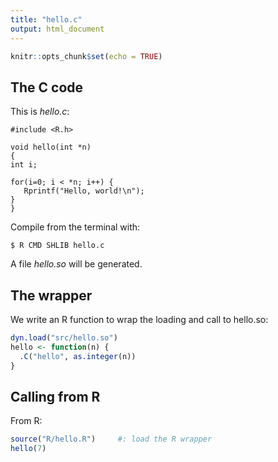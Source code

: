 ```yaml
---
title: "hello.c"
output: html_document
---
```


```r
knitr::opts_chunk$set(echo = TRUE)
```

## The C code
This is _hello.c_:

    #include <R.h>

    void hello(int *n)
    {
    int i;
    
    for(i=0; i < *n; i++) {
       Rprintf("Hello, world!\n");
    }
    }
    
Compile from the terminal with:

    $ R CMD SHLIB hello.c

A file _hello.so_ will be generated.

## The wrapper
We write an R function to wrap the loading and call to hello.so:
```r
dyn.load("src/hello.so")
hello <- function(n) {
  .C("hello", as.integer(n))
}
```

## Calling from R

From R:
```r
source("R/hello.R")     #: load the R wrapper
hello(7)
```


